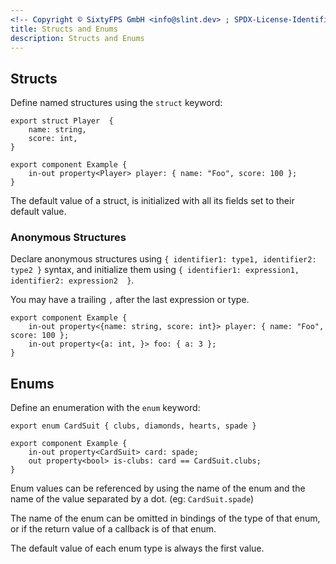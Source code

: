 ```yaml
---
<!-- Copyright © SixtyFPS GmbH <info@slint.dev> ; SPDX-License-Identifier: MIT -->
title: Structs and Enums
description: Structs and Enums
---
```




## Structs

Define named structures using the `struct` keyword:

```slint
export struct Player  {
    name: string,
    score: int,
}

export component Example {
    in-out property<Player> player: { name: "Foo", score: 100 };
}
```

The default value of a struct, is initialized with all its fields set to their default value.

### Anonymous Structures

Declare anonymous structures using `{ identifier1: type1, identifier2: type2 }`
syntax, and initialize them using
`{ identifier1: expression1, identifier2: expression2  }`.

You may have a trailing `,` after the last expression or type.

```slint
export component Example {
    in-out property<{name: string, score: int}> player: { name: "Foo", score: 100 };
    in-out property<{a: int, }> foo: { a: 3 };
}
```

## Enums

Define an enumeration with the `enum` keyword:

```slint
export enum CardSuit { clubs, diamonds, hearts, spade }

export component Example {
    in-out property<CardSuit> card: spade;
    out property<bool> is-clubs: card == CardSuit.clubs;
}
```

Enum values can be referenced by using the name of the enum and the name of the value
separated by a dot. (eg: `CardSuit.spade`)

The name of the enum can be omitted in bindings of the type of that enum, or if the
return value of a callback is of that enum.

The default value of each enum type is always the first value.